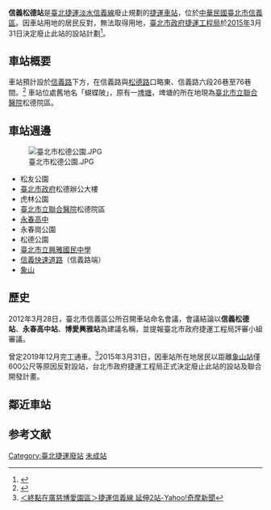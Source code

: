{{noteTA
|1=zh-hans:线;zh-hk:綫;zh-sg:线;zh-tw:線;zh-mo:線;
|2=zh-hans:架空;zh-hk:架空;zh-sg:架空;zh-tw:高架;zh-mo:高架
}}
{{coord|25.0335|121.5745|type:landmark_source:enwiki-googlemaplink|display=title}}
{{Infobox_Station
|Title=信義松德站
|EngTitle=Xinyi Songde Station
|linecolour={{台北捷運色彩|紅}}
|linecolour2=
|Code=<font color={{台北捷運色彩|紅}}>'''''不適用'''''  <small>(工程代碼：R04)</small>
|Operator=[[台北捷運|台北捷運]]
|Line={{淡水信義線}}（{{淡水線}}）
|Style=地下車站
|PlatformType=[[島式月台|島式月台]]
|ExitNumber=3
|StartDate=永不
}}
'''信義松德站'''是[[臺北捷運|臺北捷運]][[淡水信義線|淡水信義線]]廢止規劃的[[捷運車站|捷運車站]]，位於[[中華民國|中華民國]][[臺北市|臺北市]][[信義區_(臺北市)|信義區]]。因車站用地的居民反對，無法取得用地，[[臺北市政府捷運工程局|臺北市政府捷運工程局]]於[[2015年|2015年]]3月31日決定廢止此站的設站計劃<ref name=udn>{{cite news|url=http://udn.com/news/story/3/808134|title=北捷拍板 信義東延段R04站廢站|publisher=聯合報|date=2015-03-31|deadurl=yes|archiveurl=https://web.archive.org/web/20150402124026/http://udn.com/news/story/3/808134|archivedate=2015-04-02|accessdate=2016-02-15}}</ref>。

==車站概要==   
車站預計設於[[信義路_(台北市)|信義路]]下方，在信義路與[[松德路|松德路]]口略東、信義路六段26巷至76巷間。<ref>{{cite web|url=http://www.dorts.gov.tw/ct.asp?xItem=1126231&CtNode=32188&mp=115001|title=臺北市政府捷運工程局 ─ 信義線東延段路線說明|publisher=|deadurl=yes|archiveurl=https://web.archive.org/web/20140217234305/http://www.dorts.gov.tw/ct.asp?xItem=1126231&CtNode=32188&mp=115001|archivedate=2014年2月17日|df=|accessdate=2013年12月11日}}</ref>
車站位處舊地名「蝴蝶陂」，原有一[[埤塘|埤塘]]，埤塘的所在地現為[[臺北市立聯合醫院|臺北市立聯合醫院]]松德院區。

==車站週邊==
[[File:臺北市松德公園.JPG|thumb]]
*松友公園
*[[臺北市政府|臺北市政府]]松德辦公大樓
*虎林公園
*[[臺北市立聯合醫院|臺北市立聯合醫院]]松德院區
*[[永春高中|永春高中]]
*永春崗公園
*松德公園
*[[臺北市立興雅國民中學|臺北市立興雅國民中學]]
*[[信義快速道路|信義快速道路]]（信義路端）
*[[象山_(台北市)|象山]]

==歷史==
2012年3月28日，臺北市信義區公所召開車站命名會議，會議結論以'''信義松德站'''、'''永春高中站'''、'''博愛興雅站'''為建議名稱，並提報臺北市政府捷運工程局評審小組審議。

曾定2019年12月完工通車。<ref>[http://tw.news.yahoo.com/article/url/d/a/091224/78/1xjki.html ＜終點在廣慈博愛園區＞捷運信義線 延伸2站-Yahoo!奇摩新聞]{{dead link|date=2017年11月 |bot=InternetArchiveBot |fix-attempted=yes }}</ref>2015年3月31日，因車站所在地居民以距離[[象山站|象山站]]僅600公尺等原因反對設站，台北市政府捷運工程局正式決定廢止此站的設站及聯合開發計畫。

==鄰近車站==
{{start rail box|[[台北捷運|台北捷運]]}}
{{s-inop|[[象山站|象山站]]|往 {{台北捷運紅線上行終點站|station=象山站}}}}
{{s-line|{{淡水信義線}}|（[[信義線|信義線]]）|{{台北捷運色彩|紅}}}}
{{s-inop|[[廣慈/奉天宮站|廣慈/奉天宮站]]|（終點站）}}
{{end box}}

==参考文献==
{{reflist}}

{{台北捷運淡水信義線}}
[[Category:臺北捷運廢站|Category:臺北捷運廢站]]
[[Category:淡水信義線車站|未成站]]